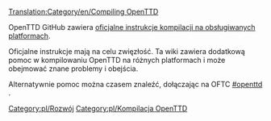 [[Translation:Category/en/Compiling OpenTTD]]
<!-- #REDIRECT [[Category:Kompilacja_OpenTTD/Pl]] -->
<!-- {{DevDoc}} -->
{{pl/Rozwój}}
<!--[[Category:Development]]-->
[[Category:pl/Rozwój]]

OpenTTD GitHub zawiera [https://github.com/OpenTTD/OpenTTD/blob/master/COMPILING.md oficjalne instrukcje kompilacji na obsługiwanych platformach].

Oficjalne instrukcje mają na celu zwięzłość. Ta wiki zawiera dodatkową pomoc w kompilowaniu OpenTTD na różnych platformach i może obejmować znane problemy i obejścia.  

Alternatywnie pomoc można czasem znaleźć, dołączając na OFTC [irc://irc.oftc.net/openttd.compile #openttd] .

[[Category:pl/Kompilacja OpenTTD]]